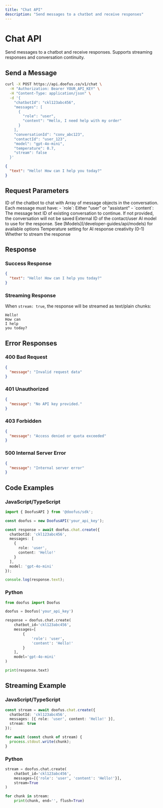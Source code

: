 ```yaml
---
title: "Chat API"
description: "Send messages to a chatbot and receive responses"
---
```


# Chat API

Send messages to a chatbot and receive responses. Supports streaming responses and conversation continuity.

## Send a Message

<CodeGroup>

```bash Request
curl -X POST https://api.doofus.co/v1/chat \
  -H "Authorization: Bearer YOUR_API_KEY" \
  -H "Content-Type: application/json" \
  -d '{
    "chatbotId": "ckl123abc456",
    "messages": [
      {
        "role": "user",
        "content": "Hello, I need help with my order"
      }
    ],
    "conversationId": "conv_abc123",
    "contactId": "user_123",
    "model": "gpt-4o-mini",
    "temperature": 0.7,
    "stream": false
  }'
```

```json Response
{
  "text": "Hello! How can I help you today?"
}
```

</CodeGroup>

## Request Parameters

<ParamField body="chatbotId" type="string" required>
  ID of the chatbot to chat with
</ParamField>

<ParamField body="messages" type="array" required>
  Array of message objects in the conversation. Each message must have:
  - `role`: Either "user" or "assistant"
  - `content`: The message text
</ParamField>

<ParamField body="conversationId" type="string">
  ID of existing conversation to continue. If not provided, the conversation will not be saved
</ParamField>

<ParamField body="contactId" type="string">
  External ID of the contact/user
</ParamField>

<ParamField body="model" type="string">
  AI model to use for the response. See [Models](/developer-guides/api/models) for available options
</ParamField>

<ParamField body="temperature" type="number">
  Temperature setting for AI response creativity (0-1)
</ParamField>

<ParamField body="stream" type="boolean" default="false">
  Whether to stream the response
</ParamField>

## Response

### Success Response

```json
{
  "text": "Hello! How can I help you today?"
}
```

### Streaming Response

When `stream: true`, the response will be streamed as text/plain chunks:

```text
Hello!
How can
I help
you today?
```

## Error Responses

### 400 Bad Request

```json
{
  "message": "Invalid request data"
}
```

### 401 Unauthorized

```json
{
  "message": "No API key provided."
}
```

### 403 Forbidden

```json
{
  "message": "Access denied or quota exceeded"
}
```

### 500 Internal Server Error

```json
{
  "message": "Internal server error"
}
```

## Code Examples

### JavaScript/TypeScript

```typescript
import { DoofusAPI } from '@doofus/sdk';

const doofus = new DoofusAPI('your_api_key');

const response = await doofus.chat.create({
  chatbotId: 'ckl123abc456',
  messages: [
    {
      role: 'user',
      content: 'Hello!'
    }
  ],
  model: 'gpt-4o-mini'
});

console.log(response.text);
```

### Python

```python
from doofus import Doofus

doofus = Doofus('your_api_key')

response = doofus.chat.create(
    chatbot_id='ckl123abc456',
    messages=[
        {
            'role': 'user',
            'content': 'Hello!'
        }
    ],
    model='gpt-4o-mini'
)

print(response.text)
```

## Streaming Example

### JavaScript/TypeScript

```typescript
const stream = await doofus.chat.create({
  chatbotId: 'ckl123abc456',
  messages: [{ role: 'user', content: 'Hello!' }],
  stream: true
});

for await (const chunk of stream) {
  process.stdout.write(chunk);
}
```

### Python

```python
stream = doofus.chat.create(
    chatbot_id='ckl123abc456',
    messages=[{'role': 'user', 'content': 'Hello!'}],
    stream=True
)

for chunk in stream:
    print(chunk, end='', flush=True)
```